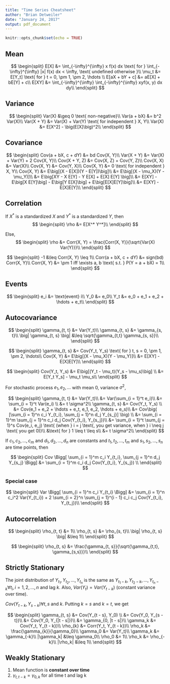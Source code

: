 ```yaml
---
title: "Time Series Cheatsheet"
author: "Brian Detweiler"
date: "January 24, 2017"
output: pdf_document
---
```


```r
knitr::opts_chunk$set(echo = TRUE)
```

## Mean
$$
\begin{split}
  E[X] &= \int_{-\infty}^{\infty} x f(x) dx \text{ for } \int_{-\infty}^{\infty} |x| f(x) dx < \infty, \text{ undefined otherwise }\\
  \mu_t &= E[Y_t] \text{ for } t = 0, \pm 1, \pm 2, \hdots \\
  E[aX + bY + c] &= aE[X] + bE[Y] + c\\
  E[XY] &= \int_{-\infty}^{\infty} \int_{-\infty}^{\infty} xyf(x, y) dx dy\\
\end{split}
$$

## Variance 

$$
\begin{split}
  Var(X) &\geq 0 \text{ non-negative}\\
  Var(a + bX) &= b^2 Var(X)\\
  Var(X + Y) &= Var(X) + Var(Y) \text{ for independent } X, Y\\
  Var(X) &= E[X^2] - \big(E[X]\big)^2\\
\end{split}
$$

## Covariance 

$$
\begin{split}
  Cov(a + bX, c + dY) &= bd Cov(X, Y)\\
  Var(X + Y) &= Var(X) + Var(Y) + 2 Cov(X, Y)\\
  Cov(X + Y, Z) &= Cov(X, Z) + Cov(Y, Z)\\
  Cov(X, X) &= Var(X)\\
  Cov(X, Y) &= Cov(Y, X)\\
  Cov(X, Y) &= 0 \text{ for independent } X, Y\\
  Cov(X, Y) &= E\big[(X - E[X])(Y - E[Y])\big]\\
  &= E\big[(X - \mu_X)(Y - \mu_Y)]\\
  &= E\big[XY - X E[Y] - Y E[X] + E[X] E[Y] \big]\\
  &= E[XY] - E\big[X E[Y]\big] - E\big[Y E[X]\big] + E\big[E[X]E[Y]\big]\\
  &= E[XY] - E[X]E[Y]\\
\end{split}
$$

## Correlation 

If $X^*$ is a standardized $X$ and $Y^*$ is a standardized $Y$, then 
$$
\begin{split}
  \rho &= E[X^* Y^*]\\
\end{split}
$$

Else, 
$$
\begin{split}
  \rho &= Corr(X, Y) = \frac{Corr(X, Y)}{\sqrt{Var(X) Var(Y)}}\\
\end{split}
$$

$$
\begin{split}
  -1 &\leq Corr(X, Y) \leq 1\\
  Corr(a + bX, c + dY) &= sign(bd) Corr(X, Y)\\
  Corr(X, Y) &= \pm 1 iff \exists a, b \text{ s.t. } P(Y = a + bX) = 1\\
\end{split}
$$

## Events
$$
\begin{split}
  e_i &= \text{event} i\\
  Y_0 &= e_0\\
  Y_t &= e_0 + e_1 + e_2 + \hdots + e_t\\
\end{split}
$$

## Autocovariance

$$
\begin{split}
  \gamma_{t, t} &= Var(Y_t)\\
  \gamma_{t, s} &= \gamma_{s, t}\\
  \big| \gamma_{t, s} \big| &\leq \sqrt{\gamma_{t,t} \gamma_{s, s}}\\
\end{split}
$$


$$
\begin{split}
  \gamma_{t, s} &= Cov(Y_t, Y_s) \text{ for } t, s = 0, \pm 1, \pm 2, \hdots\\
  Cov(X, Y) &= E\big[(X - \mu_X)(Y - \mu_Y)]\\
  &= E[XY] - E[X]E[Y]\\
\end{split}
$$

$$
\begin{split}
  Cov(Y_t, Y_s) &= E\big[(Y_t - \mu_t)(Y_s - \mu_s)\big] \\
  &= E[Y_t Y_s] - \mu_t \mu_s\\
\end{split}
$$

For stochastic process $e_1, e_2, \hdots$ with mean 0, variance $\sigma^2$,

$$
\begin{split}
  \gamma_{t, t} &= Var(Y_t)\\
  &= Var(\sum_{i = 1}^t e_i)\\
  &= \sum_{i = 1}^t Var(e_i) \\
  &= t \sigma^2\\
  \gamma_{t, s} &= Cov(Y_t, Y_s) \\
  &= Cov(e_1 + e_2 + \hdots + e_t, e_1, e_2, \hdots + e_s)\\
  &= Cov\big( [\sum_{i = 1}^n c_i Y_{t_i}, \sum_{j = 1}^n d_j Y_{s_j}] \big) \\
  &= \sum_{i = 1}^m \sum_{j = 1}^n c_i d_j Cov(Y_{t_i}, Y_{s_j})\\
  &= \sum_{i = 1}^t \sum_{j = 1}^s Cov(e_i, e_j) \text{ (when } i = j \text{, you get variance, when } i \neq j \text{ you get 0)}\\
  &\text{ for } 1 \leq t \leq s\\
  &= t \sigma^2\\
\end{split}
$$

If $c_1, c_2, \hdots, c_m$ and $d_1, d_2, \hdots, d_n$ are constants and $t_1, t_2, \hdots, t_m$ and $s_1, s_2, \hdots, s_n$ are time points, then

$$
\begin{split}
  Cov \Bigg[ \sum_{i = 1}^m c_i Y_{t_i}, \sum_{j = 1}^n d_j Y_{s_j} \Bigg] &=  \sum_{i = 1}^m c_i d_j Cov(Y_{t_i}, Y_{s_j}) \\
\end{split}
$$

### Special case
$$
\begin{split}
  Var \Bigg[ \sum_{i = 1}^n c_i Y_{t_i} \Bigg] &= \sum_{i = 1}^n c_i^2 Var(Y_{t_i}) + 2 \sum_{i = 2}^n \sum_{j = 1}^{i - 1} c_i c_j Cov(Y_{t_i}, Y_{t_j})\\
\end{split}
$$

## Autocorrelation

$$
\begin{split}
  \rho_{t, t} &= 1\\
  \rho_{t, s} &= \rho_{s, t}\\
  \big| \rho_{t, s} \big| &\leq 1\\
\end{split}
$$

$$
\begin{split}
  \rho_{t, s} &= \frac{\gamma_{t, s}}{\sqrt{\gamma_{t,t}, \gamma_{s,s}}}\\
\end{split}
$$


## Strictly Stationary

The joint distribution of $Y_{t_1}, Y_{t_2}, \hdots, Y_{t_n}$ is the same as $Y_{t_1 - k}, Y_{t_2 - k}, \hdots, Y_{t_n - k} \forall t_i, i = 1, 2, \hdots, n$ and lag $k$. Also, $Var(Y_{t}) = Var(Y_{t - k})$ (constant variance over time).

$Cov(Y_{t - k}, Y_{s - k}) \forall t, s$ and $k$. Putting $k = s$ and $k = t$, we get

$$
\begin{split}
  \gamma_{t, s}  &= Cov(Y_{t - s}, Y_0) \\
  &= Cov(Y_0, Y_{s - t})\\
  &= Cov(Y_0, Y_{|t - s|})\\
  &= \gamma_{0, |t - s|}\\
  \gamma_k &= Cov(Y_t, Y_{t - k})\\
  \rho_{k} &= Corr(Y_t, Y_{t - k})\\
  \rho_k &= \frac{\gamma_{k}}{\gamma_0}\\
  \gamma_0 &= Var(Y_t)\\
  \gamma_k &= \gamma_{-k}\\
  |\gamma_k| &\leq \gamma_0\\
  \rho_0 &= 1\\
  \rho_k &= \rho_{-k}\\
  |\rho_k| &\leq 1\\
\end{split}
$$

## Weakly Stationary

1. Mean function is **constant over time**
2. $\gamma_{t, t- k} = \gamma_{0, k}$ for all time t and lag k

